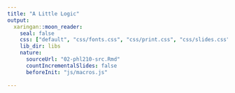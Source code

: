 ```yaml
---
title: "A Little Logic"
output:
  xaringan::moon_reader:
    seal: false
    css: ["default", "css/fonts.css", "css/print.css", "css/slides.css"]
    lib_dir: libs
    nature:
      sourceUrl: "02-phl210-src.Rmd"
      countIncrementalSlides: false
      beforeInit: "js/macros.js"
      
---
```

